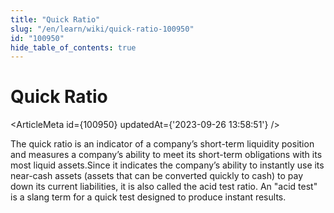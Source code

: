 ```yaml
---
title: "Quick Ratio"
slug: "/en/learn/wiki/quick-ratio-100950"
id: "100950"
hide_table_of_contents: true
---
```



# Quick Ratio

<ArticleMeta id={100950} updatedAt={'2023-09-26 13:58:51'} />
<div className='border-solid border-b border-t-0 my-4 border-[var(--ifm-color-gray-300)]' />

The quick ratio is an indicator of a company’s short-term liquidity position and measures a company’s ability to meet its short-term obligations with its most liquid assets.Since it indicates the company’s ability to instantly use its near-cash assets (assets that can be converted quickly to cash) to pay down its current liabilities, it is also called the acid test ratio. An "acid test" is a slang term for a quick test designed to produce instant results.
